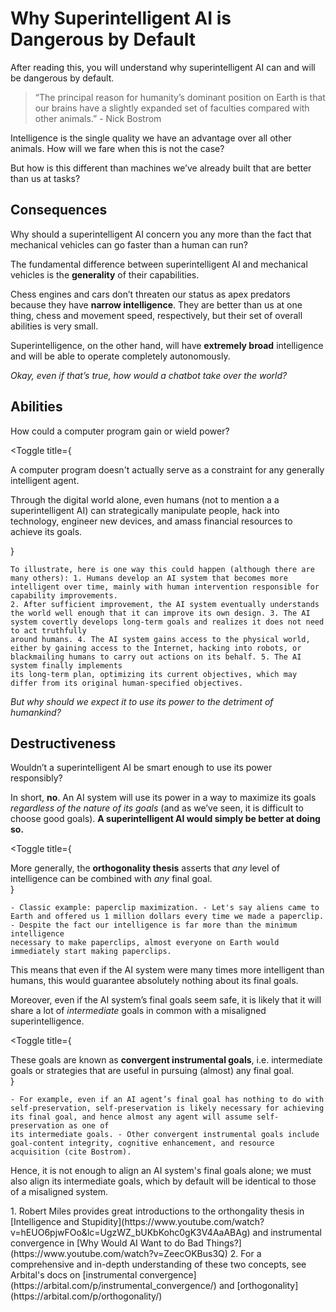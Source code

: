 
# Why Superintelligent AI is Dangerous by Default

<Promise>After reading this, you will understand why superintelligent AI can and will be dangerous by default.</Promise>

> “The principal reason for humanity’s dominant position on Earth is that our brains have a slightly expanded set of faculties compared with other animals.” - Nick Bostrom

Intelligence is the single quality we have an advantage over all other animals. How will we fare when this is not the case?

But how is this different than machines we’ve already built that are better than us at tasks?

## Consequences

<p><span className="font-bold">Why should a superintelligent AI concern you any more than the fact that mechanical vehicles can go faster than a human can run?</span></p>

The fundamental difference between superintelligent AI and mechanical vehicles is the **generality** of their capabilities.

Chess engines and cars don’t threaten our status as apex predators because they have **narrow intelligence**. They are better than us at one thing, chess and movement speed, respectively, but their set of overall abilities is very small.

Superintelligence, on the other hand, will have **extremely broad** intelligence and will be able to operate completely autonomously.

_Okay, even if that’s true, how would a chatbot take over the world?_

## Abilities

<p><span className="font-bold">How could a computer program gain or wield power?</span></p>

<Toggle
    title={
        <div>
            <p>A computer program doesn't actually serve as a constraint for any generally intelligent agent.</p>
            <p className='mt-3'>
                Through the digital world alone, even humans (not to mention a a superintelligent AI) can strategically manipulate people, hack into technology, engineer new devices, and amass financial resources to achieve its
                goals.
            </p>
        </div>
    }
>
    To illustrate, here is one way this could happen (although there are many others): 1. Humans develop an AI system that becomes more intelligent over time, mainly with human intervention responsible for capability improvements.
    2. After sufficient improvement, the AI system eventually understands the world well enough that it can improve its own design. 3. The AI system covertly develops long-term goals and realizes it does not need to act truthfully
    around humans. 4. The AI system gains access to the physical world, either by gaining access to the Internet, hacking into robots, or blackmailing humans to carry out actions on its behalf. 5. The AI system finally implements
    its long-term plan, optimizing its current objectives, which may differ from its original human-specified objectives.
</Toggle>

_But why should we expect it to use its power to the detriment of humankind?_

## Destructiveness

<p><span className="font-bold">Wouldn’t a superintelligent AI be smart enough to use its power responsibly?</span></p>

In short, **no**. An AI system will use its power in a way to maximize its goals _regardless of the nature of its goals_ (and as we’ve seen, it is difficult to choose good goals). <b className="font-bold">A superintelligent AI would simply be better at doing so.</b>

<Toggle
    title={
        <div>
            More generally, the <b>orthogonality thesis</b> asserts that <i>any</i> level of intelligence can be combined with <i>any</i> final goal.
        </div>
    }
>
    - Classic example: paperclip maximization. - Let's say aliens came to Earth and offered us 1 million dollars every time we made a paperclip. - Despite the fact our intelligence is far more than the minimum intelligence
    necessary to make paperclips, almost everyone on Earth would immediately start making paperclips.
</Toggle>
This means that even if the AI system were many times more intelligent than humans, this would guarantee absolutely nothing about its final goals.

Moreover, even if the AI system’s final goals seem safe, it is likely that it will share a lot of _intermediate_ goals in common with a misaligned superintelligence.

<Toggle
    title={
        <div>
            These goals are known as <b>convergent instrumental goals</b>, i.e. intermediate goals or strategies that are useful in pursuing (almost) any final goal.
        </div>
    }
>
    - For example, even if an AI agent’s final goal has nothing to do with self-preservation, self-preservation is likely necessary for achieving its final goal, and hence almost any agent will assume self-preservation as one of
    its intermediate goals. - Other convergent instrumental goals include goal-content integrity, cognitive enhancement, and resource acquisition (cite Bostrom).
</Toggle>

Hence, it is not enough to align an AI system's final goals alone; we must also align its intermediate goals, which by default will be identical to those of a misaligned system.

<Toggle title="Sources and resources" className="px-4 bg-accent-400 rounded-xl">
1. Robert Miles provides great introductions to the orthongality thesis in [Intelligence and Stupidity](https://www.youtube.com/watch?v=hEUO6pjwFOo&lc=UgzWZ_bUKbKohc0gK3V4AaABAg) and instrumental convergence in [Why Would AI Want to do Bad Things?](https://www.youtube.com/watch?v=ZeecOKBus3Q)
2. For a comprehensive and in-depth understanding of these two concepts, see Arbital's docs on [instrumental convergence](https://arbital.com/p/instrumental_convergence/) and [orthogonality](https://arbital.com/p/orthogonality/)
</Toggle>
